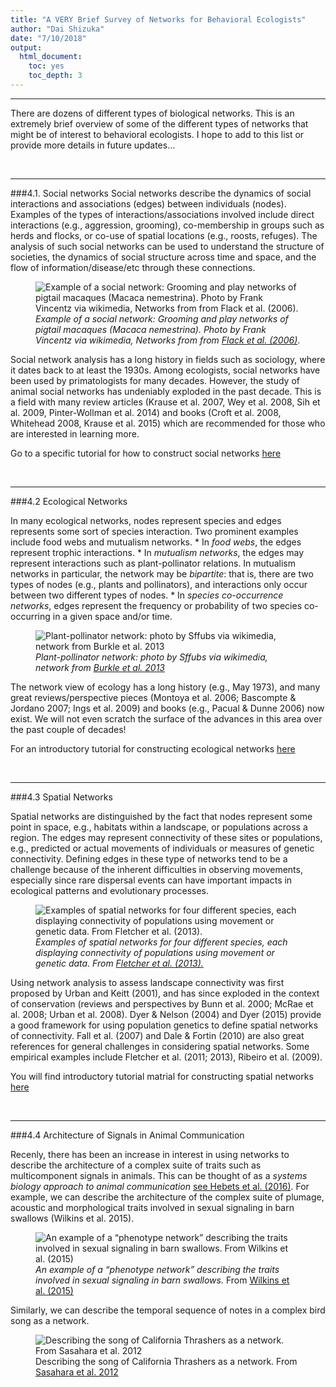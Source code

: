 ```yaml
---
title: "A VERY Brief Survey of Networks for Behavioral Ecologists"
author: "Dai Shizuka"
date: "7/10/2018"
output: 
  html_document:
    toc: yes
    toc_depth: 3
---
```


--------------

There are dozens of different types of biological networks. This is an extremely brief overview of some of the different types of networks that might be of interest to behavioral ecologists. I hope to add to this list or provide more details in future updates...


<br>

----

###4.1. Social networks
Social networks describe the dynamics of social interactions and associations (edges) between individuals (nodes). Examples of the types of interactions/associations involved include direct interactions (e.g., aggression, grooming), co-membership in groups such as herds and flocks, or co-use of spatial locations (e.g., roosts, refuges). The analysis of such social networks can be used to understand the structure of societies, the dynamics of social structure across time and space, and the flow of information/disease/etc through these connections.

![*Example of a social network: Grooming and play networks of pigtail macaques (Macaca nemestrina). Photo by Frank Vincentz via wikimedia, Networks from from* [*Flack et al. (2006)*](https://www.nature.com/articles/nature04326).](./assets/images/ASN_fig1.png)

Social network analysis has a long history in fields such as sociology, where it dates back to at least the 1930s. Among ecologists, social networks have been used by primatologists for many decades. However, the study of animal social networks has undeniably exploded in the past decade. This is a field with many review articles (Krause et al. 2007, Wey et al. 2008, Sih et al. 2009, Pinter-Wollman et al. 2014) and books (Croft et al. 2008, Whitehead 2008, Krause et al. 2015) which are recommended for those who are interested in learning more.

Go to a specific tutorial for how to construct social networks [here](04.1_socialnetworks.html)

<br>

----

###4.2 Ecological Networks

In many ecological networks, nodes represent species and edges represents some sort of species interaction. Two prominent examples include food webs and mutualism networks. 
* In *food webs*, the edges represent trophic interactions. 
* In *mutualism networks*, the edges may represent interactions such as plant-pollinator relations. In mutualism networks in particular, the network may be *bipartite*: that is, there are two types of nodes (e.g., plants and pollinators), and interactions only occur between two different types of nodes.
* In *species co-occurrence networks*, edges represent the frequency or probability of two species co-occurring in a given space and/or time. 


![*Plant-pollinator network: photo by Sffubs via wikimedia, network from* [*Burkle et al. 2013*](http://science.sciencemag.org/content/339/6127/1611)](./assets/images/PlantPollinator.png)

The network view of ecology has a long history (e.g., May 1973), and many great reviews/perspective pieces (Montoya et al. 2006; Bascompte & Jordano 2007; Ings et al. 2009) and books (e.g., Pacual & Dunne 2006) now exist. We will not even scratch the surface of the advances in this area over the past couple of decades!

For an introductory tutorial for constructing ecological networks [here](04.2_ecolnets.html)

<br>

----

###4.3 Spatial Networks

Spatial networks are distinguished by the fact that nodes represent some point in space, e.g., habitats within a landscape, or populations across a region. The edges may represent connectivity of these sites or populations, e.g., predicted or actual movements of individuals or measures of genetic connectivity. Defining edges in these type of networks tend to be a challenge because of the inherent difficulties in observing movements, especially since rare dispersal events can have important impacts in ecological patterns and evolutionary processes.

![*Examples of spatial networks for four different species, each displaying connectivity of populations using movement or genetic data. From* [*Fletcher et al. (2013).*](https://www.nature.com/articles/ncomms3572)](./assets/images/Fletcher2013.png)

Using network analysis to assess landscape connectivity was first proposed by Urban and Keitt (2001), and has since exploded in the context of conservation (reviews and perspectives by Bunn et al. 2000; McRae et al. 2008; Urban et al. 2008). Dyer & Nelson (2004) and Dyer (2015) provide a good framework for using population genetics to define spatial networks of connectivity. Fall et al. (2007) and Dale & Fortin (2010) are also great references for general challenges in considering spatial networks. Some empirical examples include Fletcher et al. (2011; 2013), Ribeiro et al. (2009).

You will find introductory tutorial matrial for constructing spatial networks [here](04.3_spatialnets.html)

<br>

-----

###4.4 Architecture of Signals in Animal Communication

Recenly, there has been an increase in interest in using networks to describe the architecture of a complex suite of traits such as multicomponent signals in animals. This can be thought of as a *systems biology approach to animal communication* [see Hebets et al. (2016)](http://rspb.royalsocietypublishing.org/content/283/1826/20152889). For example, we can describe the architecture of the complex suite of plumage, acoustic and morphological traits involved in sexual signaling in barn swallows (Wilkins et al. 2015).


![*An example of a "phenotype network" describing the traits involved in sexual signaling in barn swallows.* From [Wilkins et al. (2015)](http://rspb.royalsocietypublishing.org/content/282/1816/20151574)](./assets/images/Wilkins2015.png)


Similarly, we can describe the temporal sequence of notes in a complex bird song as a network.

![Describing the song of California Thrashers as a network. From [Sasahara et al. 2012](http://journals.plos.org/plosone/article?id=10.1371/journal.pone.0044436)](./assets/images/sasahara2012.png)
